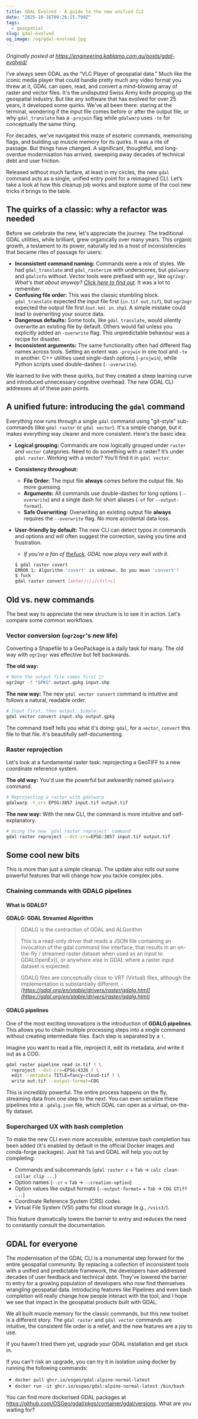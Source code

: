 ```yaml
---
title: GDAL Evolved - A guide to the new unified CLI
date: "2025-10-16T09:26:15.799Z"
tags:
  - geospatial
slug: gdal-evolved
og_image: /og/gdal-evolved.jpg
---
```

_Originally posted at https://engineering.kablamo.com.au/posts/gdal-evolved/_

I’ve always seen GDAL as the “VLC Player of geospatial data.” Much like the iconic media player that could handle pretty much any video format you threw at it, GDAL can open, read, and convert a mind-blowing array of raster and vector files. It's the undisputed Swiss Army knife propping up the geospatial industry. But like any software that has evolved for over 25 years, it developed some quirks. We've all been there: staring at the terminal, wondering if the input file comes before or after the output file, or why `gdal_translate` has a `-projwin` flag while `gdalwarp` uses `-te` for conceptually the same thing.

For decades, we've navigated this maze of esoteric commands, memorising flags, and building up muscle memory for its quirks. It was a rite of passage. But things have changed. A significant, thoughtful, and long-overdue modernisation has arrived, sweeping away decades of technical debt and user friction.

Released without much fanfare, at least in my circles, the new `gdal` command acts as a single, unified entry point for a reimagined CLI. Let’s take a look at how this cleanup job works and explore some of the cool new tricks it brings to the table.

## The quirks of a classic: why a refactor was needed

Before we celebrate the new, let's appreciate the journey. The traditional GDAL utilities, while brilliant, grew organically over many years. This organic growth, a testament to its power, naturally led to a host of inconsistencies that became rites of passage for users:

- **Inconsistent command naming:** Commands were a mix of styles. We had `gdal_translate` and `gdal_rasterize` with underscores, but `gdalwarp` and `gdalinfo` without. Vector tools were prefixed with `ogr`, like `ogr2ogr`. _What's that about anyway? [Click here to find out](https://gdal.org/en/stable/faq.html#what-is-this-ogr-stuff)._ It was a lot to remember.
- **Confusing file order:** This was the classic stumbling block. `gdal_translate` expected the input file first (`in.tif out.tif`), but `ogr2ogr` expected the output file first (`out.kml in.shp`). A simple mistake could lead to overwriting your source data.
- **Dangerous defaults:** Some tools, like `gdal_translate`, would silently overwrite an existing file by default. Others would fail unless you explicitly added an `-overwrite` flag. This unpredictable behaviour was a recipe for disaster.
- **Inconsistent arguments:** The same functionality often had different flag names across tools. Setting an extent was `-projwin` in one tool and `-te` in another. C++ utilities used single-dash options (`-projwin`), while Python scripts used double-dashes (`--overwrite`).

We learned to live with these quirks, but they created a steep learning curve and introduced unnecessary cognitive overhead. The new GDAL CLI addresses all of these pain points.

## A unified future: introducing the `gdal` command

Everything now runs through a single `gdal` command using "git-style" sub-commands (like `gdal raster` or `gdal vector`). It's a simple change, but it makes everything way clearer and more consistent. Here's the basic idea:

- **Logical grouping:** Commands are now logically grouped under `raster` and `vector` categories. Need to do something with a raster? It’s under `gdal raster`. Working with a vector? You’ll find it in `gdal vector`.
- **Consistency throughout:**
  - **File Order:** The input file **always** comes before the output file. No more guessing.
  - **Arguments:** All commands use double-dashes for long options (`--overwrite`) and a single dash for short aliases (`-of` for `--output-format`).
  - **Safe Overwriting:** Overwriting an existing output file **always** requires the `--overwrite` flag. No more accidental data loss.
- **User-friendly by default:** The new CLI can detect typos in commands and options and will often suggest the correction, saving you time and frustration.

  - _If you're a fan of [thefuck](https://github.com/nvbn/thefuck), GDAL now plays very well with it._

  ```bash
  $ gdal raster covert
  ERROR 1: Algorithm 'covert' is unknown. Do you mean 'convert'?
  $ fuck
  gdal raster convert [enter/↑/↓/ctrl+c]
  ```

## Old vs. new commands

The best way to appreciate the new structure is to see it in action. Let's compare some common workflows.

### Vector conversion (`ogr2ogr`'s new life)

Converting a Shapefile to a GeoPackage is a daily task for many. The old way with `ogr2ogr` was effective but felt backwards.

**The old way:**

```bash
# Note the output file comes first 🫠!
ogr2ogr -f "GPKG" output.gpkg input.shp
```

**The new way:** The new `gdal vector convert` command is intuitive and follows a natural, readable order.

```bash
# Input first, then output. Simple.
gdal vector convert input.shp output.gpkg
```

The command itself tells you what it's doing: `gdal`, for a `vector`, `convert` this file to that file. It's beautifully self-documenting.

### Raster reprojection

Let's look at a fundamental raster task: reprojecting a GeoTIFF to a new coordinate reference system.

**The old way:** You'd use the powerful but awkwardly named `gdalwarp` command.

```bash
# Reprojecting a raster with gdalwarp
gdalwarp -t_srs EPSG:3857 input.tif output.tif
```

**The new way:** With the new CLI, the command is more intuitive and self-explanatory.

```bash
# Using the new `gdal raster reproject` command
gdal raster reproject --dst-crs=EPSG:3857 input.tif output.tif
```

## Some cool new bits

This is more than just a simple cleanup. The update also rolls out some powerful features that will change how you tackle complex jobs.

### Chaining commands with GDALG pipelines

#### What is GDALG?

**GDALG: GDAL Streamed Algorithm**

> GDALG is the contraction of GDAL and ALGorithm
>
> This is a read-only driver that reads a JSON file containing an invocation of the gdal command line interface, that results in an on-the-fly / streamed raster dataset when used as an input to GDALOpenEx(), or anywhere else in GDAL where a raster input dataset is expected.
>
> GDALG files are conceptually close to VRT (Virtual) files, although the implementation is substantially different. - _[https://gdal.org/en/stable/drivers/raster/gdalg.html](https://gdal.org/en/stable/drivers/raster/gdalg.html)_

#### GDALG pipelines

One of the most exciting innovations is the introduction of **GDALG pipelines**. This allows you to chain multiple processing steps into a single command without creating intermediate files. Each step is separated by a `!`.

Imagine you want to read a file, reproject it, edit its metadata, and write it out as a COG.

```bash
gdal raster pipeline read in.tif ! \
  reproject --dst-crs=EPSG:4326 ! \
  edit --metadata TITLE=fancy-cloud-tif ! \
  write out.tif --output-format=COG
```

This is incredibly powerful. The entire process happens on the fly, streaming data from one step to the next. You can even serialize these pipelines into a `.gdalg.json` file, which GDAL can open as a virtual, on-the-fly dataset.

### Supercharged UX with bash completion

To make the new CLI even more accessible, extensive bash completion has been added (it's enabled by default in the official Docker images and conda-forge packages). Just hit `Tab` and GDAL will help you out by completing:

- Commands and subcommands (`gdal raster c` + `Tab` → `calc clean-collar clip ...`)
- Option names (`--cr` + `Tab` → `--creation-option`)
- Option values like output formats (`--output-format=` + `Tab` → `COG GTiff ...`)
- Coordinate Reference System (CRS) codes.
- Virtual File System (VSI) paths for cloud storage (e.g., `/vsis3/`).

This feature dramatically lowers the barrier to entry and reduces the need to constantly consult the documentation.

## GDAL for everyone

The modernisation of the GDAL CLI is a monumental step forward for the entire geospatial community. By replacing a collection of inconsistent tools with a unified and predictable framework, the developers have addressed decades of user feedback and technical debt. They’ve lowered the barrier to entry for a growing population of developers who now find themselves wrangling geospatial data. Introducing features like Pipelines and even bash completion will really change how people interact with the tool, and I hope we see that impact in the geospatial products built with GDAL.

We all built muscle memory for the classic commands, but this new toolset is a different story. The `gdal raster` and `gdal vector` commands are intuitive, the consistent file order is a relief, and the new features are a joy to use.

If you haven't tried them yet, upgrade your GDAL installation and get stuck in.

If you can't risk an upgrade, you can try it in isolation using docker by running the following commands:

- `docker pull ghcr.io/osgeo/gdal:alpine-normal-latest`
- `docker run -it ghcr.io/osgeo/gdal:alpine-normal-latest /bin/bash`

You can find more dockerised GDAL packages at https://github.com/OSGeo/gdal/pkgs/container/gdal/versions. What are you waiting for?
